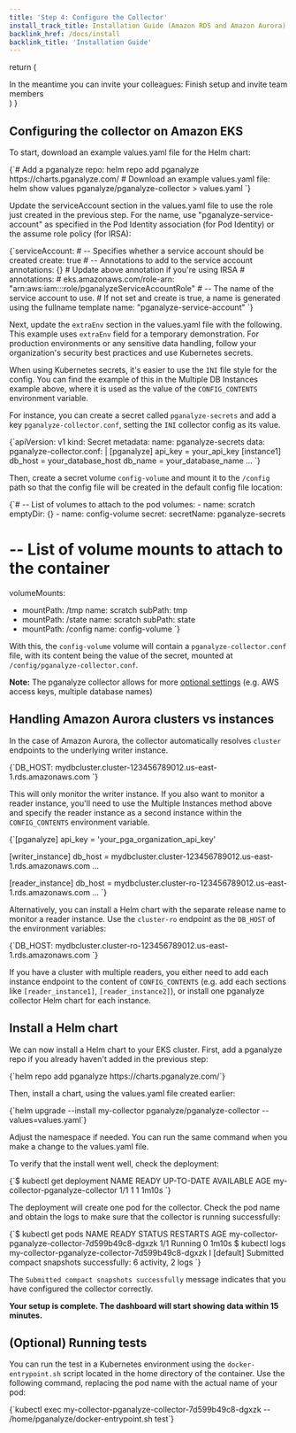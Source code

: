 ```yaml
---
title: 'Step 4: Configure the Collector'
install_track_title: Installation Guide (Amazon RDS and Amazon Aurora)
backlink_href: /docs/install
backlink_title: 'Installation Guide'
---
```



  return (
    <div>
      In the meantime you can invite your colleagues:
      <Link className="btn btn-success" to={inviteLink}>
        Finish setup and invite team members
      </Link>
    </div>
  )
}

## Configuring the collector on Amazon EKS

To start, download an example values.yaml file for the Helm chart:

<CodeBlock language="bash">
{`# Add a pganalyze repo:
helm repo add pganalyze https://charts.pganalyze.com/
# Download an example values.yaml file:
helm show values pganalyze/pganalyze-collector > values.yaml
`}
</CodeBlock>

Update the serviceAccount section in the values.yaml file to use the role just
created in the previous step. For the name, use "pganalyze-service-account" as
specified in the Pod Identity association (for Pod Identity) or the assume role
policy (for IRSA):

<CodeBlock language="yaml">
{`serviceAccount:
  # -- Specifies whether a service account should be created
  create: true
  # -- Annotations to add to the service account
  annotations: {}
  # Update above annotation if you're using IRSA
  # annotations:
  #   eks.amazonaws.com/role-arn: "arn:aws:iam::<aws-account-id>:role/pganalyzeServiceAccountRole"
  # -- The name of the service account to use.
  # If not set and create is true, a name is generated using the fullname template
  name: "pganalyze-service-account"
`}
</CodeBlock>

Next, update the `extraEnv` section in the values.yaml file with the following.
This example uses `extraEnv` field for a temporary demonstration. For production
environments or any sensitive data handling, follow your organization's security
best practices and use Kubernetes secrets.

<SettingEnvVarsEKS apiKey={props.apiKey} />

When using Kubernetes secrets, it's easier to use the `INI` file style for the
config. You can find the example of this in the Multiple DB Instances example
above, where it is used as the value of the `CONFIG_CONTENTS` environment variable.

For instance, you can create a secret called `pganalyze-secrets` and add a key
`pganalyze-collector.conf`, setting the `INI` collector config as its value.

<CodeBlock language="yaml">
{`apiVersion: v1
kind: Secret
metadata:
  name: pganalyze-secrets
data:
  pganalyze-collector.conf: |
    [pganalyze]
    api_key = your_api_key
    [instance1]
    db_host = your_database_host
    db_name = your_database_name
    ...
`}
</CodeBlock>

Then, create a secret volume `config-volume` and mount it to the `/config` path
so that the config file will be created in the default config file location:

<CodeBlock language="yaml">
{`# -- List of volumes to attach to the pod
volumes:
  - name: scratch
    emptyDir: {}
  - name: config-volume
    secret:
      secretName: pganalyze-secrets
       
# -- List of volume mounts to attach to the container
volumeMounts:
  - mountPath: /tmp
    name: scratch
    subPath: tmp
  - mountPath: /state
    name: scratch
    subPath: state
  - mountPath: /config
    name: config-volume
`}
</CodeBlock>

With this, the `config-volume` volume will contain a `pganalyze-collector.conf`
file, with its content being the value of the secret, mounted at `/config/pganalyze-collector.conf`.

**Note:** The pganalyze collector allows for more [optional settings](https://pganalyze.com/docs/collector/settings) (e.g. AWS access keys, multiple database names)

## Handling Amazon Aurora clusters vs instances

In the case of Amazon Aurora, the collector automatically resolves `cluster` endpoints to the underlying writer instance.

<CodeBlock language="yaml">
{`DB_HOST: mydbcluster.cluster-123456789012.us-east-1.rds.amazonaws.com
`}
</CodeBlock>

This will only monitor the writer instance. If you also want to monitor a reader instance,
you'll need to use the Multiple Instances method above and specify the reader instance as a
second instance within the `CONFIG_CONTENTS` environment variable.

<CodeBlock language="text">
{`[pganalyze]
api_key = 'your_pga_organization_api_key'
 
[writer_instance]
db_host = mydbcluster.cluster-123456789012.us-east-1.rds.amazonaws.com
...
 
[reader_instance]
db_host = mydbcluster.cluster-ro-123456789012.us-east-1.rds.amazonaws.com
...
`}
</CodeBlock>

Alternatively, you can install a Helm chart with the separate release name to
monitor a reader instance.
Use the `cluster-ro` endpoint as the `DB_HOST` of the environment variables:

<CodeBlock language="yaml">
{`DB_HOST: mydbcluster.cluster-ro-123456789012.us-east-1.rds.amazonaws.com
`}
</CodeBlock>

If you have a cluster with multiple readers, you either need to add each instance
endpoint to the content of `CONFIG_CONTENTS` (e.g. add each sections like `[reader_instance1]`, `[reader_instance2]`),
or install one pganalyze collector Helm chart for each instance.

## Install a Helm chart

We can now install a Helm chart to your EKS cluster. First, add a pganalyze repo
if you already haven't added in the previous step:

<CodeBlock language="bash">
{`helm repo add pganalyze https://charts.pganalyze.com/`}
</CodeBlock>

Then, install a chart, using the values.yaml file created earlier:

<CodeBlock language="bash">
{`helm upgrade --install my-collector pganalyze/pganalyze-collector --values=values.yaml`}
</CodeBlock>

Adjust the namespace if needed. You can run the same command when you make a
change to the values.yaml file.

To verify that the install went well, check the deployment:

<CodeBlock language="bash">
{`$ kubectl get deployment
NAME                               READY   UP-TO-DATE   AVAILABLE   AGE
my-collector-pganalyze-collector   1/1     1            1           1m10s
`}
</CodeBlock>

The deployment will create one pod for the collector. Check the pod name and
obtain the logs to make sure that the collector is running successfully:

<CodeBlock language="bash">
{`$ kubectl get pods
NAME                                                READY   STATUS    RESTARTS   AGE
my-collector-pganalyze-collector-7d599b49c8-dgxzk   1/1     Running   0          1m10s
$ kubectl logs my-collector-pganalyze-collector-7d599b49c8-dgxzk
I [default] Submitted compact snapshots successfully: 6 activity, 2 logs
`}
</CodeBlock>

The `Submitted compact snapshots successfully` message indicates that you have
configured the collector correctly.

**Your setup is complete. The dashboard will start showing data within 15 minutes.**

<InAppOnly>
  <FinishSetup inviteLink={props.inviteLink} />
</InAppOnly>

<PublicLastStepLogInsightsLink />

## (Optional) Running tests

You can run the test in a Kubernetes environment using the `docker-entrypoint.sh`
script located in the home directory of the container.
Use the following command, replacing the pod name with the actual name of your pod:

<CodeBlock language="bash">
{`kubectl exec my-collector-pganalyze-collector-7d599b49c8-dgxzk -- /home/pganalyze/docker-entrypoint.sh test`}
</CodeBlock>

